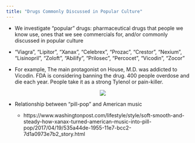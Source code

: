 ```yaml
---
title: "Drugs Commonly Discussed in Popular Culture"
---
```

 + We investigate "popular" drugs: pharmaceutical drugs that people we know use, ones that we see commercials for, and/or commonly discussed in popular culture
 
 + "Viagra", "Lipitor", "Xanax", "Celebrex", "Prozac", "Crestor", "Nexium", "Lisinopril", "Zoloft", "Abilify", "Prilosec", "Percocet", "Vicodin", "Zocor"
  
  + For example, The main protagonist on House, M.D. was addicted to Vicodin. FDA is considering banning the drug. 400 people overdose and die each year. People take it as a strong Tylenol or pain-killer.
<div style="text-align:center"><img src= "https://i.makeagif.com/media/3-23-2015/oV4VU3.gif"></div>

  + Relationship between "pill-pop" and American music
  
    + https://www.washingtonpost.com/lifestyle/style/soft-smooth-and-steady-how-xanax-turned-american-music-into-pill-pop/2017/04/19/535a44de-1955-11e7-bcc2-7d1a0973e7b2_story.html
